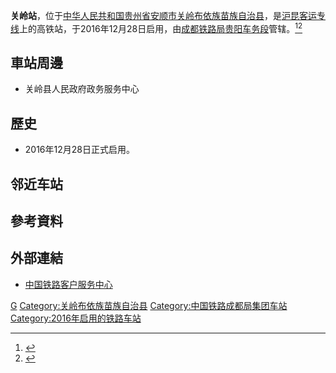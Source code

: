 {{Infobox China railway station
|车站名称 = 关岭站
|图片 = Platform of Guanling Railway Station (20180215105202).jpg
|图片介绍 = 
|其他名称 = 
|车站拼音 = Guanling
|英文名称 = Guanling Railway Station
|车站代码 = 65507<ref>{{cite web|url=http://hyfw.12306.cn/hyinfo/action/FwcszsAction_index?type=1|title=营业站服务信息查询|publisher=[[中国铁路客户服务中心|中国铁路客户服务中心]]|accessdate=2017-06-06|archive-date=2016-11-06|archive-url=https://web.archive.org/web/20161106075157/http://hyfw.12306.cn/hyinfo/action/FwcszsAction_index?type=1|dead-url=no}}</ref>
|电报码 = GLE
|拼音码 = GLI
|车站位置 = [[贵州省|贵州省]][[安顺市|安顺市]][[关岭布依族苗族自治县|关岭布依族苗族自治县]]
|坐标 = {{coord|25.9669|N|105.5233|E|display=inline,title}}<!-- 大概 -->
|归属 = [[成都铁路局|成都铁路局]][[贵阳车务段|贵阳车务段]]<ref>{{cite news|author=吴迪; 洪英杰|url=http://www.qnz.com.cn/news/newsshow-31903.shtml|title=“超级铁路”沪昆客专贵州西段今天正式开始售票|publisher=多彩贵州网|date=2016-12-26|accessdate=2017-02-23|quote=贵安高铁站属于贵阳火车站管辖、其余5个站(平坝南、安顺西、普安、关岭、盘州)属于贵阳车务段管辖|deadurl=yes|archiveurl=https://web.archive.org/web/20170223211844/http://www.qnz.com.cn/news/newsshow-31903.shtml|archivedate=2017-02-23}}</ref><ref>{{cite web|url=http://www.cqgyzy.com/index.php?m=content&c=index&a=show&catid=288&id=7362|title=学院老师慰问贵阳车务段铁路专业社会实践活动学生|publisher=重庆公共运输职业学院|date=2017-01-18|accessdate=2017-02-23|quote=此次，学院一行人员奔赴贵阳车务段的8个站点，包括平坝南站、安顺站、安顺西站、织金站、纳雍站、盘州站、普安站和关岭站。|archive-date=2017-02-23|archive-url=https://web.archive.org/web/20170223211447/http://www.cqgyzy.com/index.php?m=content&c=index&a=show&catid=288&id=7362|dead-url=no}}</ref>
|线路 = [[沪昆客运专线|沪昆客运专线]]
|车站等级 =
|使用状态 = 使用中
|月台数目 = 
|股道数目 = 
}}
'''关岭站'''，位于[[中华人民共和国|中华人民共和国]][[贵州省|贵州省]][[安顺市|安顺市]][[关岭布依族苗族自治县|关岭布依族苗族自治县]]，是[[沪昆客运专线|沪昆客运专线]]上的高铁站，于2016年12月28日启用，由[[成都铁路局|成都铁路局]][[贵阳车务段|贵阳车务段]]管辖。<ref>{{Cite web |url=http://www.gz.chinanews.com/content/2016/12-15/69738.shtml |title=高铁助力贵州关岭脱贫攻坚 |accessdate=2016-12-27 |archive-date=2019-05-13 |archive-url=https://web.archive.org/web/20190513164936/http://www.gz.chinanews.com/content/2016/12-15/69738.shtml |dead-url=no }}</ref><ref>{{Cite web |url=http://news.gog.cn/system/2016/12/20/015297049.shtml |title=借力沪昆高铁 关岭打造“国家全域旅游示范区” |access-date=2016-12-27 |archive-url=https://web.archive.org/web/20161231170911/http://news.gog.cn/system/2016/12/20/015297049.shtml |archive-date=2016-12-31 |dead-url=yes }}</ref>
==車站周邊==
* 关岭县人民政府政务服务中心

==歷史==
* 2016年12月28日正式启用。

== 邻近车站 ==
{{Start rail box|[[File:China_Railways.svg|16px]] [[中国铁路|中国铁路]]}}
{{s-inop|[[安顺西站|安顺西站]]|{{站|上海虹橋}}方向}}
{{s-line|[[沪昆高速铁路|沪昆高速铁路]]<br />← 45km 关岭站 74km →}}
{{s-inop|[[普安县站|普安县站]]|{{站|昆明南}}方向}}
{{end box}}

==參考資料==
{{reflist}}
==外部連結==
* [http://www.12306.cn/mormhweb/ 中国铁路客户服务中心]{{Wayback|url=http://www.12306.cn/mormhweb/ |date=20180205163941 }}

{{China-rail-stub}}
{{沪昆客运专线}}
[[Category:安顺市铁路车站|G]]
[[Category:关岭布依族苗族自治县|Category:关岭布依族苗族自治县]]
[[Category:中国铁路成都局集团车站|Category:中国铁路成都局集团车站]]
[[Category:2016年启用的铁路车站|Category:2016年启用的铁路车站]]